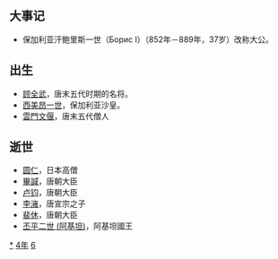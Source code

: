 {{Unreferenced|time=2021-06-12T06:05:33+00:00}}
{{yearTOC|864|唐'''[[咸通|咸通]]五年'''；日本'''[[貞觀_(清和天皇)|貞觀]]六年'''}}

== 大事记 ==
*保加利亚汗鲍里斯一世（Борис I）（852年－889年，37岁）改称大公。

== 出生 ==
*[[顾全武|顾全武]]，唐末五代时期的名将。
*[[西美昂一世|西美昂一世]]，保加利亚沙皇。
*[[雲門文偃|雲門文偃]]，唐末五代僧人

== 逝世 ==
*[[圆仁|圆仁]]，日本高僧
*[[畢諴|畢諴]]，唐朝大臣
*[[卢钧|卢钧]]，唐朝大臣
*[[李澭|李澭]]，唐宣宗之子
*[[裴休|裴休]]，唐朝大臣
*[[丕平二世_(阿基坦)|丕平二世 (阿基坦)]]，阿基坦國王

{{Wikisource year mention}}

[[Category:864年|*]]
[[Category:860年代|4年]]
[[Category:9世纪各年|6]]